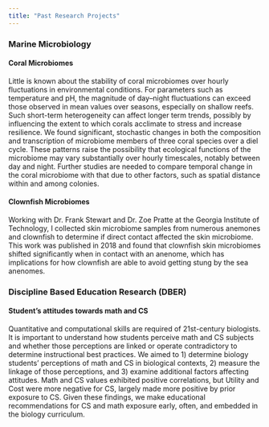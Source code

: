 ```yaml
---
title: "Past Research Projects"
---
```


### Marine Microbiology

#### Coral Microbiomes

Little is known about the stability of coral microbiomes over hourly fluctuations in environmental conditions. For parameters such as temperature and pH, the magnitude of day–night fluctuations can exceed those observed in mean values over seasons, especially on shallow reefs. Such short-term heterogeneity can affect longer term trends, possibly by influencing the extent to which corals acclimate to stress and increase resilience. We found significant, stochastic changes in both the composition and transcription of microbiome members of three coral species over a diel cycle. These patterns raise the possibility that ecological functions of the microbiome may vary substantially over hourly timescales, notably between day and night. Further studies are needed to compare temporal change in the coral microbiome with that due to other factors, such as spatial distance within and among colonies.

#### Clownfish Microbiomes

Working with Dr. Frank Stewart and Dr. Zoe Pratte at the Georgia Institute of Technology, I collected skin microbiome samples from numerous anemones and clownfish to determine if direct contact affected the skin microbiome. This work was published in 2018 and found that clownfish skin microbiomes shifted significantly when in contact with an anenome, which has implications for how clownfish are able to avoid getting stung by the sea anenomes. 

### **D**iscipline **B**ased **E**ducation **R**esearch (DBER)

#### Student's attitudes towards math and CS

Quantitative and computational skills are required of 21st-century biologists. It is important to understand how students perceive math and CS subjects and whether those perceptions are linked or operate contradictory to determine instructional best practices. We aimed to 1) determine biology students’ perceptions of math and CS in biological contexts, 2) measure the linkage of those perceptions, and 3) examine additional factors affecting attitudes. Math and CS values exhibited positive correlations, but Utility and Cost were more negative for CS, largely made more positive by prior exposure to CS. Given these findings, we make educational recommendations for CS and math exposure early, often, and embedded in the biology curriculum. 



